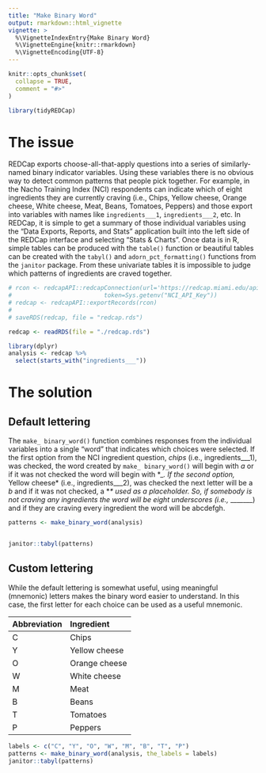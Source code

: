 ```yaml
---
title: "Make Binary Word"
output: rmarkdown::html_vignette
vignette: >
  %\VignetteIndexEntry{Make Binary Word}
  %\VignetteEngine{knitr::rmarkdown}
  %\VignetteEncoding{UTF-8}
---
```


```r
knitr::opts_chunk$set(
  collapse = TRUE,
  comment = "#>"
)
```

```r
library(tidyREDCap)
```

# The issue

REDCap exports choose-all-that-apply questions into a series of similarly-named binary indicator variables.  Using these variables there is no obvious way to detect common patterns that people pick together.  For example, in the Nacho Training Index (NCI) respondents can indicate which of eight ingredients they are currently craving (i.e., Chips, Yellow cheese, Orange cheese, White cheese, Meat, Beans, Tomatoes, Peppers) and those export into variables with names like `ingredients___1`, `ingredients___2`, etc.  In REDCap, it is simple to get a summary of those individual variables using the "Data Exports, Reports, and Stats" application built into the left side of the REDCap interface and selecting "Stats & Charts". Once data is in R, simple tables can be produced with the `table()` function or beautiful tables can be created with the `tabyl()` and `adorn_pct_formatting()` functions from the `janitor` package.   From these univariate tables it is impossible to judge which patterns of ingredients are craved together.  

```r

# rcon <- redcapAPI::redcapConnection(url='https://redcap.miami.edu/api/', 
#                          token=Sys.getenv("NCI_API_Key"))
# redcap <- redcapAPI::exportRecords(rcon)
# 
# saveRDS(redcap, file = "redcap.rds")

redcap <- readRDS(file = "./redcap.rds")

library(dplyr)
analysis <- redcap %>% 
  select(starts_with("ingredients___"))

```

# The solution
## Default lettering
The `make_ binary_word()` function combines responses from the individual variables into a single "word" that indicates which choices were selected. If the first option from the NCI ingredient question, *chips* (i.e., ingredients___1), was checked, the word created by `make_ binary_word()` will begin with *a* or if it was not checked the word will begin with *_*. If the second option, *Yellow cheese* (i.e., ingredients___2), was checked the next letter will be a *b* and if it was not checked, a *_* used as a placeholder.  So, if somebody is not craving any ingredients the word will be eight underscores (i.e., ________) and if they are craving every ingredient the word will be abcdefgh.

```r
patterns <- make_binary_word(analysis) 


janitor::tabyl(patterns)
```


## Custom lettering
While the default lettering is somewhat useful, using meaningful (mnemonic) letters makes the binary word easier to understand.  In this case, the first letter for each choice can be used as a useful mnemonic.

| Abbreviation | Ingredient |
| :---------- | :---------- |
| C |	Chips |
| Y |	Yellow cheese |
| O |	Orange cheese |
| W |	White cheese |
| M |	Meat |
| B |	Beans |
| T |	Tomatoes |
| P |	Peppers |

```r
labels <- c("C", "Y", "O", "W", "M", "B", "T", "P")
patterns <- make_binary_word(analysis, the_labels = labels)
janitor::tabyl(patterns)
```

